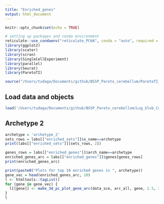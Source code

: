 ```yaml
---
title: "Enriched_genes"
output: html_document
---
```


```r
knitr::opts_chunk$set(echo = TRUE)
```

```r
# setting up packages and conda environment
reticulate::use_condaenv("reticulate_PCHA", conda = "auto", required = TRUE) 
library(ggplot2)
library(scater)
library(scran)
library(SingleCellExperiment)
library(parallel)
library(Seurat)
library(ParetoTI)
```

```r
source("/Users/tudaga/Documents/github/BSSP_Pareto_cerebellum/ParetoTI_utils.R")
```

## Load data and objects
```r
load('/Users/tudaga/Documents/github/BSSP_Pareto_cerebellum/Lug_Glob_Cand_analysis/hvgs_lug_glob_cand4.Rdata')
```


## Archetype 2
```r
archetype = 'archetype_2'
sets_rows = labs[["enriched_sets"]]$x_name==archetype
print(labs[["enriched_sets"]][sets_rows, 2])

genes_rows = labs[["enriched_genes"]]$arch_name==archetype
enriched_genes_arc = labs[["enriched_genes"]]$genes[genes_rows]
print(enriched_genes_arc)

print(paste0("Plots for top 10 enriched genes in ", archetype))
gene_vec = head(enriched_genes_arc, 10)
l <- htmltools::tagList()
for (gene in gene_vec) {
  l[[gene]] <- make_3d_pc_plot_gene_arc(data_sce, arc_all, gene, 2.5, 3, archetype)
}
l
```

